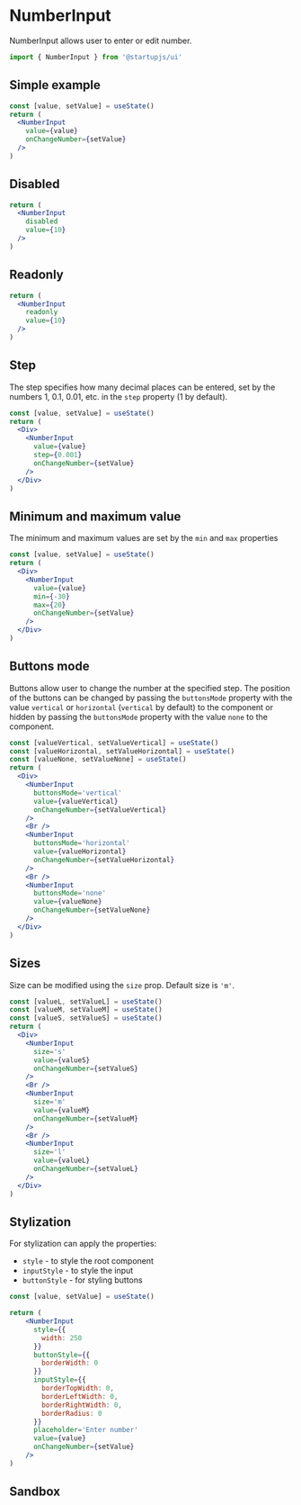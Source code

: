 
# NumberInput

NumberInput allows user to enter or edit number.

```jsx
import { NumberInput } from '@startupjs/ui'
```

## Simple example

```jsx example
const [value, setValue] = useState()
return (
  <NumberInput
    value={value}
    onChangeNumber={setValue}
  />
)
```

## Disabled

```jsx example
return (
  <NumberInput
    disabled
    value={10}
  />
)
```

## Readonly

```jsx example
return (
  <NumberInput
    readonly
    value={10}
  />
)
```

## Step

The step specifies how many decimal places can be entered, set by the numbers 1, 0.1, 0.01, etc. in the `step` property (1 by default).

```jsx example
const [value, setValue] = useState()
return (
  <Div>
    <NumberInput
      value={value}
      step={0.001}
      onChangeNumber={setValue}
    />
  </Div>
)
```

## Minimum and maximum value

The minimum and maximum values are set by the `min` and `max` properties

```jsx example
const [value, setValue] = useState()
return (
  <Div>
    <NumberInput
      value={value}
      min={-30}
      max={20}
      onChangeNumber={setValue}
    />
  </Div>
)
```

## Buttons mode

Buttons allow user to change the number at the specified step. The position of the buttons can be changed by passing the `buttonsMode` property with the value `vertical` or `horizontal` (`vertical` by default) to the component or hidden by passing the `buttonsMode` property with the value `none` to the component.

```jsx example
const [valueVertical, setValueVertical] = useState()
const [valueHorizontal, setValueHorizontal] = useState()
const [valueNone, setValueNone] = useState()
return (
  <Div>
    <NumberInput
      buttonsMode='vertical'
      value={valueVertical}
      onChangeNumber={setValueVertical}
    />
    <Br />
    <NumberInput
      buttonsMode='horizontal'
      value={valueHorizontal}
      onChangeNumber={setValueHorizontal}
    />
    <Br />
    <NumberInput
      buttonsMode='none'
      value={valueNone}
      onChangeNumber={setValueNone}
    />
  </Div>
)
```

## Sizes

Size can be modified using the `size` prop. Default size is `'m'`.

```jsx example
const [valueL, setValueL] = useState()
const [valueM, setValueM] = useState()
const [valueS, setValueS] = useState()
return (
  <Div>
    <NumberInput
      size='s'
      value={valueS}
      onChangeNumber={setValueS}
    />
    <Br />
    <NumberInput
      size='m'
      value={valueM}
      onChangeNumber={setValueM}
    />
    <Br />
    <NumberInput
      size='l'
      value={valueL}
      onChangeNumber={setValueL}
    />
  </Div>
)
```

## Stylization

For stylization can apply the properties:

- `style` - to style the root component
- `inputStyle` - to style the input
- `buttonStyle` - for styling buttons

```jsx example
const [value, setValue] = useState()

return (
    <NumberInput
      style={{
        width: 250
      }}
      buttonStyle={{
        borderWidth: 0
      }}
      inputStyle={{
        borderTopWidth: 0,
        borderLeftWidth: 0,
        borderRightWidth: 0,
        borderRadius: 0
      }}
      placeholder='Enter number'
      value={value}
      onChangeNumber={setValue}
    />
)
```

## Sandbox

<Sandbox Component={NumberInput} />
